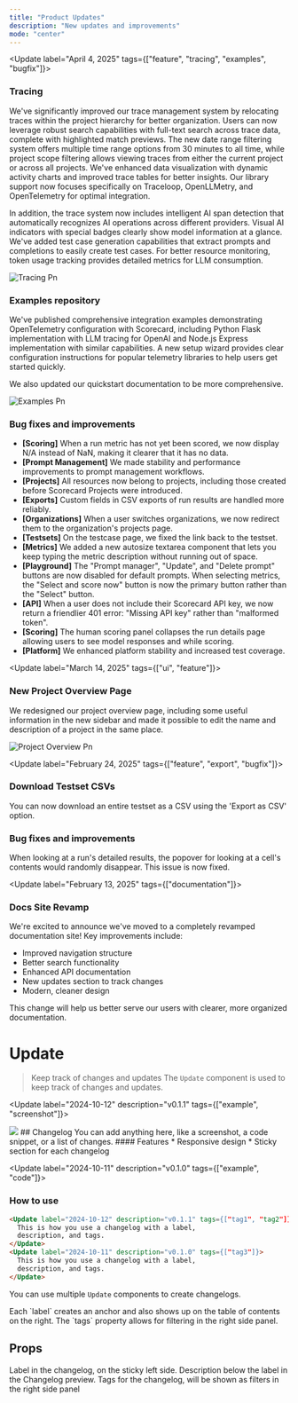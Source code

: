 ```yaml
---
title: "Product Updates"
description: "New updates and improvements"
mode: "center"
---
```

<Update label="April 4, 2025" tags={["feature", "tracing", "examples", "bugfix"]}>
  ### Tracing
  We've significantly improved our trace management system by relocating traces within the project hierarchy for better organization. Users can now leverage robust search capabilities with full-text search across trace data, complete with highlighted match previews. The new date range filtering system offers multiple time range options from 30 minutes to all time, while project scope filtering allows viewing traces from either the current project or across all projects. We've enhanced data visualization with dynamic activity charts and improved trace tables for better insights. Our library support now focuses specifically on Traceloop, OpenLLMetry, and OpenTelemetry for optimal integration.
  
  In addition, the trace system now includes intelligent AI span detection that automatically recognizes AI operations across different providers. Visual AI indicators with special badges clearly show model information at a glance. We've added test case generation capabilities that extract prompts and completions to easily create test cases. For better resource monitoring, token usage tracking provides detailed metrics for LLM consumption.
  
  ![Tracing Pn](/images/tracing.png)
  
  ### Examples repository
  We've published comprehensive integration examples demonstrating OpenTelemetry configuration with Scorecard, including Python Flask implementation with LLM tracing for OpenAI and Node.js Express implementation with similar capabilities. A new setup wizard provides clear configuration instructions for popular telemetry libraries to help users get started quickly.
  
  We also updated our quickstart documentation to be more comprehensive.
  
  ![Examples Pn](/images/examples.png)
  
  ### Bug fixes and improvements
  - **[Scoring]** When a run metric has not yet been scored, we now display N/A instead of NaN, making it clearer that it has no data.
  - **[Prompt Management]** We made stability and performance improvements to prompt management workflows.
  - **[Projects]** All resources now belong to projects, including those created before Scorecard Projects were introduced.
  - **[Exports]** Custom fields in CSV exports of run results are handled more reliably.
  - **[Organizations]** When a user switches organizations, we now redirect them to the organization's projects page.
  - **[Testsets]** On the testcase page, we fixed the link back to the testset.
  - **[Metrics]** We added a new autosize textarea component that lets you keep typing the metric description without running out of space.
  - **[Playground]** The "Prompt manager", "Update", and "Delete prompt" buttons are now disabled for default prompts. When selecting metrics, the "Select and score now" button is now the primary button rather than the "Select" button.
  - **[API]** When a user does not include their Scorecard API key, we now return a friendlier 401 error: "Missing API key" rather than "malformed token".
  - **[Scoring]** The human scoring panel collapses the run details page allowing users to see model responses and while scoring.
  - **[Platform]** We enhanced platform stability and increased test coverage.
</Update>

<Update label="March 14, 2025" tags={["ui", "feature"]}>
  ### New Project Overview Page
  We redesigned our project overview page, including some useful information in the new sidebar and made it possible to edit the name and description of a project in the same place.
  
  ![Project Overview Pn](/images/project_overview.png)
</Update>

<Update label="February 24, 2025" tags={["feature", "export", "bugfix"]}>
  ### Download Testset CSVs
  You can now download an entire testset as a CSV using the 'Export as CSV' option.
  
  ### Bug fixes and improvements
  When looking at a run's detailed results, the popover for looking at a cell's contents would randomly disappear. This issue is now fixed.
</Update>

<Update label="February 13, 2025" tags={["documentation"]}>
  ### Docs Site Revamp
  We're excited to announce we've moved to a completely revamped documentation site\! Key improvements include:
  - Improved navigation structure
  - Better search functionality
  - Enhanced API documentation
  - New updates section to track changes
  - Modern, cleaner design
  
  This change will help us better serve our users with clearer, more organized documentation.
</Update>

# Update
> Keep track of changes and updates
The `Update` component is used to keep track of changes and updates.

<Update label="2024-10-12" description="v0.1.1" tags={["example", "screenshot"]}>
  <Frame>
    <img className="block" src="https://mintlify-assets.b-cdn.net/hero-light.png" />
  </Frame>
  ## Changelog
  You can add anything here, like a screenshot, a code snippet, or a list of changes.
  #### Features
  * Responsive design
  * Sticky section for each changelog
</Update>

<Update label="2024-10-11" description="v0.1.0" tags={["example", "code"]}>
  ### How to use
  ```md
  <Update label="2024-10-12" description="v0.1.1" tags={["tag1", "tag2"]}>
    This is how you use a changelog with a label, 
    description, and tags.
  </Update>
  <Update label="2024-10-11" description="v0.1.0" tags={["tag3"]}>
    This is how you use a changelog with a label, 
    description, and tags.
  </Update>
  ```
  You can use multiple `Update` components to create changelogs.
</Update>

<Tip>
  Each `label` creates an anchor and also shows up on the table of contents on the right. The `tags` property allows for filtering in the right side panel.
</Tip>

## Props
<ResponseField name="label" type="string" required>
  Label in the changelog, on the sticky left side.
</ResponseField>
<ResponseField name="description" type="string">
  Description below the label in the Changelog preview.
</ResponseField>
<ResponseField name="tags" type="string[]">
  Tags for the changelog, will be shown as filters in the right side panel
</ResponseField>
